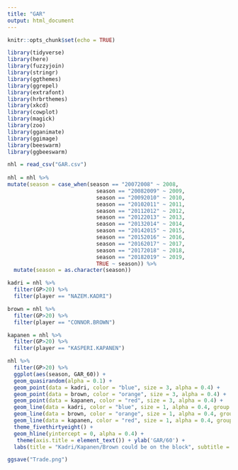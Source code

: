 ---
title: "GAR"
output: html_document
---

```{r setup, include=FALSE}
knitr::opts_chunk$set(echo = TRUE)
```

```{r}
library(tidyverse)
library(here)
library(fuzzyjoin)
library(stringr)
library(ggthemes)
library(ggrepel)
library(extrafont)
library(hrbrthemes)
library(xkcd)
library(cowplot)
library(magick)
library(zoo)
library(gganimate)
library(ggimage)
library(beeswarm)
library(ggbeeswarm)

nhl = read_csv("GAR.csv") 
  
nhl = nhl %>% 
mutate(season = case_when(season == "20072008" ~ 2008,
                            season == "20082009" ~ 2009,
                            season == "20092010" ~ 2010,
                            season == "20102011" ~ 2011,
                            season == "20112012" ~ 2012,
                            season == "20122013" ~ 2013,
                            season == "20132014" ~ 2014,
                            season == "20142015" ~ 2015,
                            season == "20152016" ~ 2016,
                            season == "20162017" ~ 2017,
                            season == "20172018" ~ 2018,
                            season == "20182019" ~ 2019,
                            TRUE ~ season)) %>% 
  mutate(season = as.character(season))
```
```{r}
kadri = nhl %>% 
  filter(GP>20) %>% 
  filter(player == "NAZEM.KADRI")

brown = nhl %>% 
  filter(GP>20) %>% 
  filter(player == "CONNOR.BROWN")

kapanen = nhl %>% 
  filter(GP>20) %>% 
  filter(player == "KASPERI.KAPANEN")

nhl %>% 
  filter(GP>20) %>% 
  ggplot(aes(season, GAR_60)) +
  geom_quasirandom(alpha = 0.1) +
  geom_point(data = kadri, color = "blue", size = 3, alpha = 0.4) +
  geom_point(data = brown, color = "orange", size = 3, alpha = 0.4) +
  geom_point(data = kapanen, color = "red", size = 3, alpha = 0.4) +
  geom_line(data = kadri, color = "blue", size = 1, alpha = 0.4, group = 1) +
  geom_line(data = brown, color = "orange", size = 1, alpha = 0.4, group = 1) +
  geom_line(data = kapanen, color = "red", size = 1, alpha = 0.4, group = 1) +
  theme_fivethirtyeight() +
  geom_hline(yintercept = 0, alpha = 0.4) +
   theme(axis.title = element_text()) + ylab('GAR/60') +
  labs(title = "Kadri/Kapanen/Brown could be on the block", subtitle = "Goals Above Replacement Per 60, data from EvolvingHockey.com", x = "Season")

ggsave("Trade.png")
```

